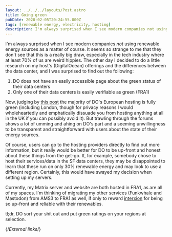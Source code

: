 ```yaml
---
layout: ../../../layouts/Post.astro
title: Going green
pubDate: 2020-02-05T20:24:55.000Z
tags: [renewable energy, electricity, hosting]
description: I'm always surprised when I see modern companies not using renewable energy sources as a matter of course. It seems so strange to me that they don't see that this is a really big draw, especially in the tech industry where at least 70% of us are weird hippies.
---
```


I'm always surprised when I see modern companies _not_ using renewable energy sources as a matter of course. It seems so strange to me that they don't see that this is a really big draw, especially in the tech industry where at least 70% of us are weird hippies. The other day I decided to do a little research on my host's (DigitalOcean) offerings and the differences between the data center, and I was surprised to find out the following:

1. DO does not have an easily accessible page about the green status of their data centers
2. Only one of their data centers is easily verifiable as green (FRA1)

Now, judging by [this post][digitalocean-green-hosting] the majority of DO's European hosting is fully green (including London, though for privacy reasons I would wholeheartedly and emphatically dissuade you from hosting anything at all in the UK if you can possibly avoid it). But trawling through the forums shows a lot of umming and ahing on DO's part and a seeming unwillingness to be transparent and straightforward with users about the state of their energy sources.

Of course, users can go to the hosting providers directly to find out more information, but it really would be better for DO to be up-front and honest about these things from the get-go. If, for example, somebody chose to host their services/data in the SF data centers, they may be disappointed to learn that these run on only 30% renewable energy and may look to use a different region. Certainly, this would have swayed my decision when setting up my servers.

Currently, my Matrix server and website are both hosted in FRA1, as are all of my spaces. I'm thinking of migrating my other services (Funkwhale and Mastodon) from AMS3 to FRA1 as well, if only to reward [interxion][interxion] for being so up-front and reliable with their renewables.

tl;dr, DO sort your shit out and put green ratings on your regions at selection.

{/*External links*/}

[digitalocean-green-hosting]: https://www.madebymutual.com/blog/is-digitalocean-green-hosting/
[interxion]: https://www.interxion.com/why-interxion/sustainability/
